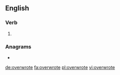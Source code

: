 ==English==

===Verb===
{{head|en|verb form}}

# {{en-simple past of|overwrite}}

===Anagrams===
* {{l|en|tower over}}

[[de:overwrote]]
[[fa:overwrote]]
[[pl:overwrote]]
[[vi:overwrote]]